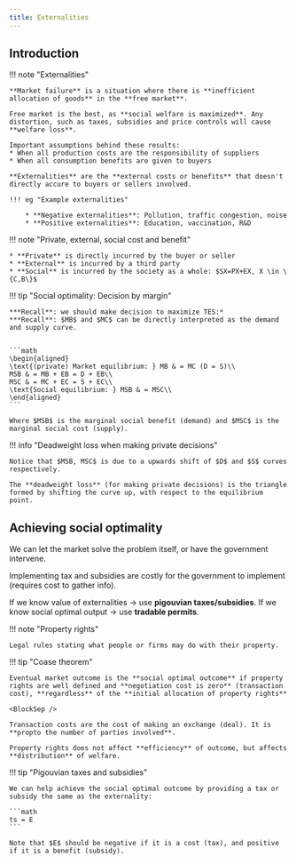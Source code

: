 ```yaml
---
title: Externalities
---
```


## Introduction

!!! note "Externalities"

    **Market failure** is a situation where there is **inefficient allocation of goods** in the **free market**. 

    Free market is the best, as **social welfare is maximized**. Any distortion, such as taxes, subsidies and price controls will cause **welfare loss**. 

    Important assumptions behind these results:
    * When all production costs are the responsibility of suppliers
    * When all consumption benefits are given to buyers

    **Externalities** are the **external costs or benefits** that doesn't directly accure to buyers or sellers involved.

    !!! eg "Example externalities"
    
        * **Negative externalities**: Pollution, traffic congestion, noise
        * **Positive externalities**: Education, vaccination, R&D

!!! note "Private, external, social cost and benefit"

    * **Private** is directly incurred by the buyer or seller
    * **External** is incurred by a third party
    * **Social** is incurred by the society as a whole: $SX=PX+EX, X \in \{C,B\}$

!!! tip "Social optimality: Decision by margin"

    ***Recall**: we should make decision to maximize TES:*
    ***Recall**: $MB$ and $MC$ can be directly interpreted as the demand and supply curve. 
    

    ```math
    \begin{aligned}
    \text{(private) Market equilibrium: } MB & = MC (D = S)\\
    MSB & = MB + EB = D + EB\\
    MSC & = MC + EC = S + EC\\
    \text{Social equilibrium: } MSB & = MSC\\
    \end{aligned}
    ```

    Where $MSB$ is the marginal social benefit (demand) and $MSC$ is the marginal social cost (supply).

!!! info "Deadweight loss when making private decisions"

    Notice that $MSB, MSC$ is due to a upwards shift of $D$ and $S$ curves respectively. 

    The **deadweight loss** (for making private decisions) is the triangle formed by shifting the curve up, with respect to the equilibrium point. 

## Achieving social optimality

We can let the market solve the problem itself, or have the government intervene. 

Implementing tax and subsidies are costly for the government to implement (requires cost to gather info). 

If we know value of externalities $\to$ use **pigouvian taxes/subsidies**.
If we know social optimal output $\to$ use **tradable permits**.

!!! note "Property rights"
    
    Legal rules stating what people or firms may do with their property.

!!! tip "Coase theorem"

    Eventual market outcome is the **social optimal outcome** if property rights are well defined and **negotiation cost is zero** (transaction cost), **regardless** of the **initial allocation of property rights**

    <BlockSep />

    Transaction costs are the cost of making an exchange (deal). It is **propto the number of parties involved**.

    Property rights does not affect **efficiency** of outcome, but affects **distribution** of welfare.

!!! tip "Pigouvian taxes and subsidies"

    We can help achieve the social optimal outcome by providing a tax or subsidy the same as the externality:

    ```math
    ts = E
    ```

    Note that $E$ should be negative if it is a cost (tax), and positive if it is a benefit (subsidy).
